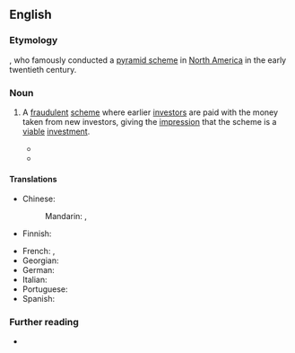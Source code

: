 ==English==

===Etymology===
{{named-after|en|Charles Ponzi|wplink==|born=1882|died=1949|occ=con artist}}, who famously conducted a [[pyramid scheme]] in [[North America]] in the early twentieth century.

===Noun===
{{en-noun}}

# A [[fraudulent]] [[scheme]] where earlier [[investor]]s are paid with the money taken from new investors, giving the [[impression]] that the scheme is a [[viable]] [[investment]].
#: {{syn|en|Ponzi scam}}
#: {{cot|en|pyramid scheme}}
#* {{quote-journal|en|author=Diana B. Henriques|title=Bernard Madoff, Architect of Largest Ponzi Scheme in History, Is Dead at 82|work=The New York Times|date=2021-04-14|url=https://www.nytimes.com/2021/04/14/business/bernie-madoff-dead.html|issn=0362-4331|passage=Bernard L. Madoff, the one-time senior statesman of Wall Street who in 2008 became the human face of an era of financial misdeeds and missteps for running the largest and possibly most devastating '''Ponzi scheme''' in financial history, died on Wednesday at the Federal Medical Center in Butner, N.C. He was 82.}}
#* {{quote-journal|en|author=Paul Krugman|title=Technobabble, Libertarian Derp and Bitcoin|work=The New York Times|date=2021-05-20|url=https://www.nytimes.com/2021/05/20/opinion/cryptocurrency-bitcoin.html|issn=0362-4331|passage=Now, a long-running '''Ponzi scheme''' requires a narrative — and the narrative is where crypto really excels.}}

====Translations====
{{trans-top|illicit money-making scheme}}
* Chinese:
*: Mandarin: {{t+|cmn|龐氏騙局}}, {{t+|cmn|庞氏骗局|tr=Páng-shì piànjú}}
* Finnish: {{t+|fi|Ponzi-huijaus}}
{{trans-mid}}
* French: {{t+|fr|système de Ponzi|m}}, {{t+|fr|pyramide de Ponzi|f}}
* Georgian: {{t|ka|პონცის სქემა}}
* German: {{no equivalent translation|de}} {{t+|de|Schneeballsystem|n}}
* Italian: {{t|it|schema Ponzi|m}}
* Portuguese: {{t|pt|esquema Ponzi|m}}
* Spanish: {{t|es|esquema Ponzi|m}}
{{trans-bottom}}

===Further reading===
* {{pedia}}